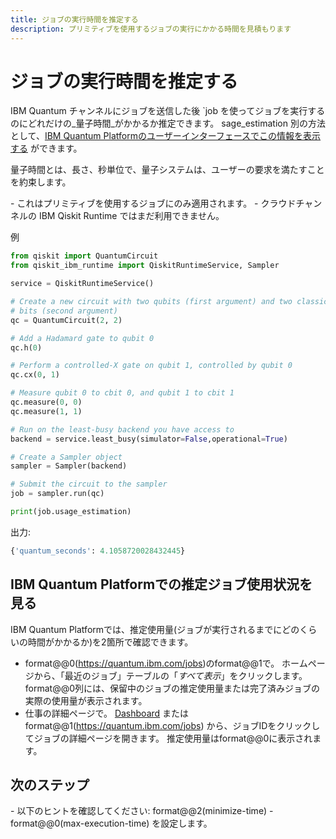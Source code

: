 ```yaml
---
title: ジョブの実行時間を推定する
description: プリミティブを使用するジョブの実行にかかる時間を見積もります
---
```


# ジョブの実行時間を推定する

IBM Quantum チャンネルにジョブを送信した後 \`job を使ってジョブを実行するのにどれだけの_量子時間_がかかるか推定できます。 sage_estimation  別の方法として、[IBM Quantum Platformのユーザーインターフェースでこの情報を表示する](#view-usage) ができます。

量子時間とは、長さ、秒単位で、量子システムは、ユーザーの要求を満たすことを約束します。

<Admonition type="note" title="Notes">
    - これはプリミティブを使用するジョブにのみ適用されます。
    - クラウドチャンネルの IBM Qiskit Runtime ではまだ利用できません。 
</Admonition>

例

```python
from qiskit import QuantumCircuit
from qiskit_ibm_runtime import QiskitRuntimeService, Sampler

service = QiskitRuntimeService()

# Create a new circuit with two qubits (first argument) and two classical
# bits (second argument)
qc = QuantumCircuit(2, 2)

# Add a Hadamard gate to qubit 0
qc.h(0)

# Perform a controlled-X gate on qubit 1, controlled by qubit 0
qc.cx(0, 1)

# Measure qubit 0 to cbit 0, and qubit 1 to cbit 1
qc.measure(0, 0)
qc.measure(1, 1)

# Run on the least-busy backend you have access to
backend = service.least_busy(simulator=False,operational=True)

# Create a Sampler object
sampler = Sampler(backend)

# Submit the circuit to the sampler
job = sampler.run(qc)

print(job.usage_estimation)
```

出力:

```python
{'quantum_seconds': 4.1058720028432445}
```

<span id="view-usage"></span>
## IBM Quantum Platformでの推定ジョブ使用状況を見る

IBM Quantum Platformでは、推定使用量(ジョブが実行されるまでにどのくらいの時間がかかるか)を2箇所で確認できます。

-   format@@0(https://quantum.ibm.com/jobs)のformat@@1で。  ホームページから、「最近のジョブ」テーブルの「_すべて表示_」をクリックします。  format@@0列には、保留中のジョブの推定使用量または完了済みジョブの実際の使用量が表示されます。 
-   仕事の詳細ページで。 [Dashboard](https://quantum.ibm.com/) または format@@1(https://quantum.ibm.com/jobs) から、ジョブIDをクリックしてジョブの詳細ページを開きます。  推定使用量はformat@@0に表示されます。 

## 次のステップ

<Admonition type="tip" title="Recommendations">
    - 以下のヒントを確認してください: format@@2(minimize-time)
    - format@@0(max-execution-time) を設定します。
</Admonition>

